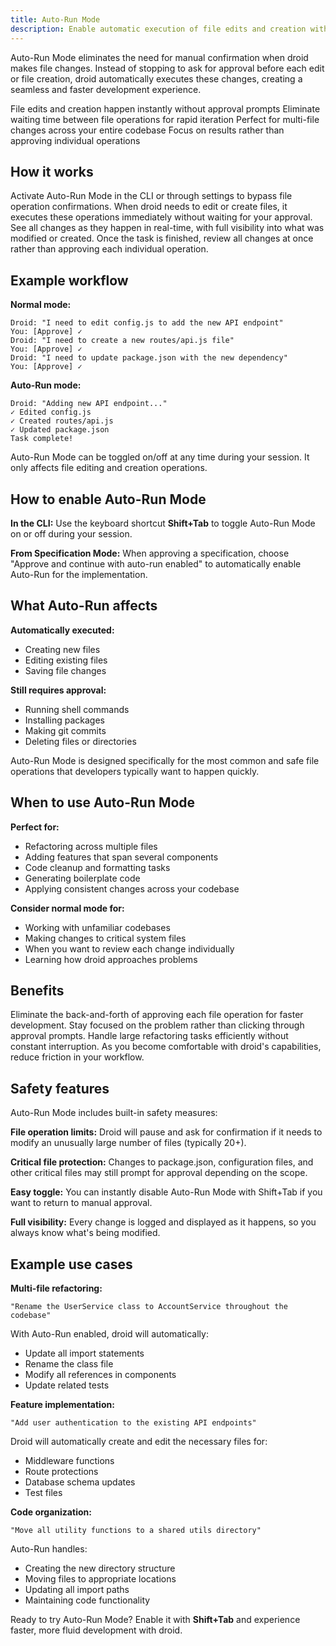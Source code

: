 ```yaml
---
title: Auto-Run Mode
description: Enable automatic execution of file edits and creation without manual approval for faster development workflows.
---
```


Auto-Run Mode eliminates the need for manual confirmation when droid makes file changes. Instead of stopping to ask for approval before each edit or file creation, droid automatically executes these changes, creating a seamless and faster development experience.

<CardGroup cols={2}>
  <Card title="Automatic Execution" icon="bolt">
    File edits and creation happen instantly without approval prompts
  </Card>
  <Card title="Faster Workflows" icon="rocket">
    Eliminate waiting time between file operations for rapid iteration
  </Card>
  <Card title="Batch Operations" icon="layer-group">
    Perfect for multi-file changes across your entire codebase
  </Card>
  <Card title="Streamlined Experience" icon="gauge-high">
    Focus on results rather than approving individual operations
  </Card>
</CardGroup>

## How it works

<Steps>
  <Step title="Enable Auto-Run">
    Activate Auto-Run Mode in the CLI or through settings to bypass file operation confirmations.
  </Step>
  <Step title="Droid makes changes">
    When droid needs to edit or create files, it executes these operations immediately without waiting for your approval.
  </Step>
  <Step title="View the results">
    See all changes as they happen in real-time, with full visibility into what was modified or created.
  </Step>
  <Step title="Review when complete">
    Once the task is finished, review all changes at once rather than approving each individual operation.
  </Step>
</Steps>

## Example workflow

**Normal mode:**
```
Droid: "I need to edit config.js to add the new API endpoint"
You: [Approve] ✓
Droid: "I need to create a new routes/api.js file"
You: [Approve] ✓
Droid: "I need to update package.json with the new dependency"
You: [Approve] ✓
```

**Auto-Run mode:**
```
Droid: "Adding new API endpoint..."
✓ Edited config.js
✓ Created routes/api.js  
✓ Updated package.json
Task complete!
```

<Note>
Auto-Run Mode can be toggled on/off at any time during your session. It only affects file editing and creation operations.
</Note>

## How to enable Auto-Run Mode

**In the CLI:** Use the keyboard shortcut **Shift+Tab** to toggle Auto-Run Mode on or off during your session.

**From Specification Mode:** When approving a specification, choose "Approve and continue with auto-run enabled" to automatically enable Auto-Run for the implementation.

## What Auto-Run affects

**Automatically executed:**
- Creating new files
- Editing existing files  
- Saving file changes

**Still requires approval:**
- Running shell commands
- Installing packages
- Making git commits
- Deleting files or directories

Auto-Run Mode is designed specifically for the most common and safe file operations that developers typically want to happen quickly.

## When to use Auto-Run Mode

**Perfect for:**
- Refactoring across multiple files
- Adding features that span several components
- Code cleanup and formatting tasks
- Generating boilerplate code
- Applying consistent changes across your codebase

**Consider normal mode for:**
- Working with unfamiliar codebases
- Making changes to critical system files
- When you want to review each change individually
- Learning how droid approaches problems

## Benefits

<CardGroup cols={2}>
  <Card title="Speed" icon="gauge-high">
    Eliminate the back-and-forth of approving each file operation for faster development.
  </Card>
  <Card title="Flow State" icon="brain">
    Stay focused on the problem rather than clicking through approval prompts.
  </Card>
  <Card title="Batch Operations" icon="layers">
    Handle large refactoring tasks efficiently without constant interruption.
  </Card>
  <Card title="Trust Building" icon="handshake">
    As you become comfortable with droid's capabilities, reduce friction in your workflow.
  </Card>
</CardGroup>

## Safety features

Auto-Run Mode includes built-in safety measures:

**File operation limits:** Droid will pause and ask for confirmation if it needs to modify an unusually large number of files (typically 20+).

**Critical file protection:** Changes to package.json, configuration files, and other critical files may still prompt for approval depending on the scope.

**Easy toggle:** You can instantly disable Auto-Run Mode with Shift+Tab if you want to return to manual approval.

**Full visibility:** Every change is logged and displayed as it happens, so you always know what's being modified.

## Example use cases

**Multi-file refactoring:**
```
"Rename the UserService class to AccountService throughout the codebase"
```

With Auto-Run enabled, droid will automatically:
- Update all import statements
- Rename the class file
- Modify all references in components
- Update related tests

**Feature implementation:**
```
"Add user authentication to the existing API endpoints"
```

Droid will automatically create and edit the necessary files for:
- Middleware functions
- Route protections  
- Database schema updates
- Test files

**Code organization:**
```
"Move all utility functions to a shared utils directory"
```

Auto-Run handles:
- Creating the new directory structure
- Moving files to appropriate locations
- Updating all import paths
- Maintaining code functionality

Ready to try Auto-Run Mode? Enable it with **Shift+Tab** and experience faster, more fluid development with droid.